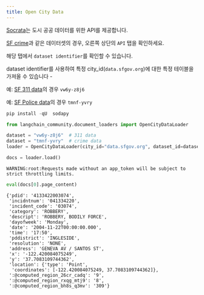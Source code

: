 ```yaml
---
title: Open City Data
---
```


[Socrata](https://dev.socrata.com/foundry/data.sfgov.org/vw6y-z8j6)는 도시 공공 데이터를 위한 API를 제공합니다.

[SF crime](https://data.sfgov.org/Public-Safety/Police-Department-Incident-Reports-Historical-2003/tmnf-yvry)과 같은 데이터셋의 경우, 오른쪽 상단의 `API` 탭을 확인하세요.

해당 탭에서 `dataset identifier`를 확인할 수 있습니다.

dataset identifier를 사용하여 특정 city_id(`data.sfgov.org`)에 대한 특정 테이블을 가져올 수 있습니다 -

예: [SF 311 data](https://dev.socrata.com/foundry/data.sfgov.org/vw6y-z8j6)의 경우 `vw6y-z8j6`

예: [SF Police data](https://dev.socrata.com/foundry/data.sfgov.org/tmnf-yvry)의 경우 `tmnf-yvry`

```python
pip install -qU  sodapy
```

```python
from langchain_community.document_loaders import OpenCityDataLoader
```

```python
dataset = "vw6y-z8j6"  # 311 data
dataset = "tmnf-yvry"  # crime data
loader = OpenCityDataLoader(city_id="data.sfgov.org", dataset_id=dataset, limit=2000)
```

```python
docs = loader.load()
```

```output
WARNING:root:Requests made without an app_token will be subject to strict throttling limits.
```

```python
eval(docs[0].page_content)
```

```output
{'pdid': '4133422003074',
 'incidntnum': '041334220',
 'incident_code': '03074',
 'category': 'ROBBERY',
 'descript': 'ROBBERY, BODILY FORCE',
 'dayofweek': 'Monday',
 'date': '2004-11-22T00:00:00.000',
 'time': '17:50',
 'pddistrict': 'INGLESIDE',
 'resolution': 'NONE',
 'address': 'GENEVA AV / SANTOS ST',
 'x': '-122.420084075249',
 'y': '37.7083109744362',
 'location': {'type': 'Point',
  'coordinates': [-122.420084075249, 37.7083109744362]},
 ':@computed_region_26cr_cadq': '9',
 ':@computed_region_rxqg_mtj9': '8',
 ':@computed_region_bh8s_q3mv': '309'}
```